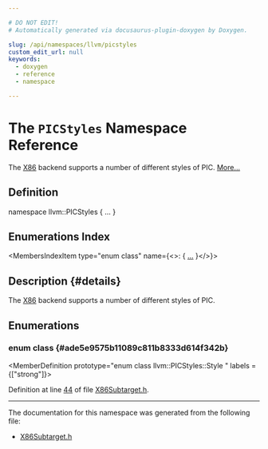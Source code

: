 ```yaml
---

# DO NOT EDIT!
# Automatically generated via docusaurus-plugin-doxygen by Doxygen.

slug: /api/namespaces/llvm/picstyles
custom_edit_url: null
keywords:
  - doxygen
  - reference
  - namespace

---
```





# The `PICStyles` Namespace Reference

<DoxygenPage pluginConfig={pluginConfig}>

The <a href="/docs/api/namespaces/llvm/x86">X86</a> backend supports a number of different styles of PIC. <a href="#details">More...</a>

## Definition

<CodeBlock>namespace llvm::PICStyles &#123; ... &#125;</CodeBlock>

## Enumerations Index

<MembersIndex>

<MembersIndexItem
  type="enum class"
  name={<>:  &#123; <a href="#ade5e9575b11089c811b8333d614f342b">...</a> &#125;</>}>
</MembersIndexItem>

</MembersIndex>

## Description {#details}

The <a href="/docs/api/namespaces/llvm/x86">X86</a> backend supports a number of different styles of PIC.

<SectionDefinition>

## Enumerations

### enum class  {#ade5e9575b11089c811b8333d614f342b}

<MemberDefinition
  prototype="enum class llvm::PICStyles::Style "
 labels = {["strong"]}>

<EnumerationList title="Enumeration values">

<Link id="ade5e9575b11089c811b8333d614f342ba62284ddac47bb231c6d193ea450d9117" />
<EnumerationListItem name="StubPIC">

</EnumerationListItem>

<Link id="ade5e9575b11089c811b8333d614f342baf212b940583814279a2a109ca62900d5" />
<EnumerationListItem name="GOT">

</EnumerationListItem>

<Link id="ade5e9575b11089c811b8333d614f342ba270b88414fcc3077b69d8744d2956666" />
<EnumerationListItem name="RIPRel">

</EnumerationListItem>

<Link id="ade5e9575b11089c811b8333d614f342ba6adf97f83acf6453d4a6a4b1070f3754" />
<EnumerationListItem name="None">

</EnumerationListItem>

</EnumerationList>

Definition at line <a href="/docs/api/files/lib/lib/target/lib/target/x86/x86subtarget-h/#l00044">44</a> of file <a href="/docs/api/files/lib/lib/target/lib/target/x86/x86subtarget-h">X86Subtarget.h</a>.
</MemberDefinition>

</SectionDefinition>

<hr/>

The documentation for this namespace was generated from the following file:

<ul>
<li><a href="/docs/api/files/lib/lib/target/lib/target/x86/x86subtarget-h">X86Subtarget.h</a></li>
</ul>

</DoxygenPage>
